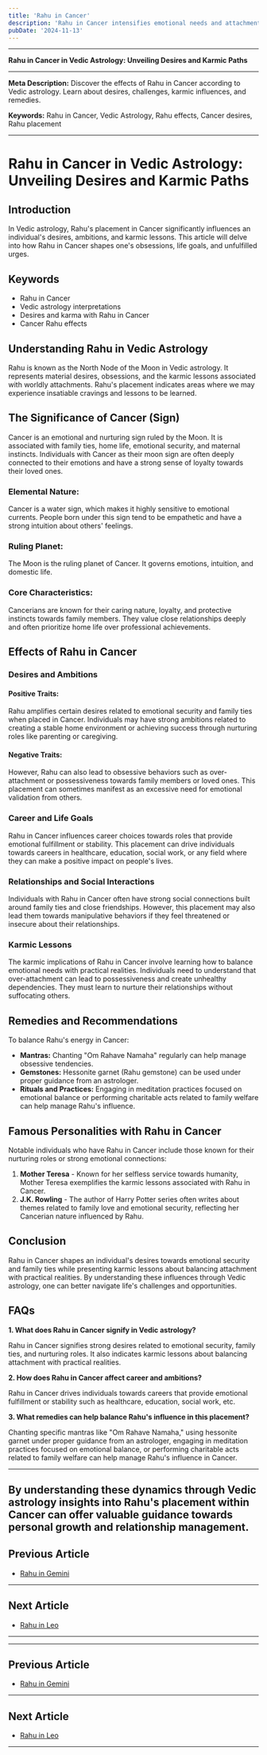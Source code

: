 ```yaml
---
title: 'Rahu in Cancer'
description: 'Rahu in Cancer intensifies emotional needs and attachment to family. Individuals may seek security and nurturing but could experience emotional turbulence or dependency issues.'
pubDate: '2024-11-13'
---
```


---

**Rahu in Cancer in Vedic Astrology: Unveiling Desires and Karmic Paths**

---

**Meta Description:** Discover the effects of Rahu in Cancer according to Vedic astrology. Learn about desires, challenges, karmic influences, and remedies.

**Keywords:** Rahu in Cancer, Vedic Astrology, Rahu effects, Cancer desires, Rahu placement

---

# Rahu in Cancer in Vedic Astrology: Unveiling Desires and Karmic Paths

## Introduction

In Vedic astrology, Rahu's placement in Cancer significantly influences an individual's desires, ambitions, and karmic lessons. This article will delve into how Rahu in Cancer shapes one's obsessions, life goals, and unfulfilled urges.

## Keywords

- Rahu in Cancer
- Vedic astrology interpretations
- Desires and karma with Rahu in Cancer
- Cancer Rahu effects

## Understanding Rahu in Vedic Astrology

Rahu is known as the North Node of the Moon in Vedic astrology. It represents material desires, obsessions, and the karmic lessons associated with worldly attachments. Rahu's placement indicates areas where we may experience insatiable cravings and lessons to be learned.

## The Significance of Cancer (Sign)

Cancer is an emotional and nurturing sign ruled by the Moon. It is associated with family ties, home life, emotional security, and maternal instincts. Individuals with Cancer as their moon sign are often deeply connected to their emotions and have a strong sense of loyalty towards their loved ones.

### Elemental Nature:
Cancer is a water sign, which makes it highly sensitive to emotional currents. People born under this sign tend to be empathetic and have a strong intuition about others' feelings.

### Ruling Planet:
The Moon is the ruling planet of Cancer. It governs emotions, intuition, and domestic life.

### Core Characteristics:
Cancerians are known for their caring nature, loyalty, and protective instincts towards family members. They value close relationships deeply and often prioritize home life over professional achievements.

## Effects of Rahu in Cancer

### Desires and Ambitions

#### Positive Traits:
Rahu amplifies certain desires related to emotional security and family ties when placed in Cancer. Individuals may have strong ambitions related to creating a stable home environment or achieving success through nurturing roles like parenting or caregiving.

#### Negative Traits:
However, Rahu can also lead to obsessive behaviors such as over-attachment or possessiveness towards family members or loved ones. This placement can sometimes manifest as an excessive need for emotional validation from others.

### Career and Life Goals

Rahu in Cancer influences career choices towards roles that provide emotional fulfillment or stability. This placement can drive individuals towards careers in healthcare, education, social work, or any field where they can make a positive impact on people's lives.

### Relationships and Social Interactions

Individuals with Rahu in Cancer often have strong social connections built around family ties and close friendships. However, this placement may also lead them towards manipulative behaviors if they feel threatened or insecure about their relationships.

### Karmic Lessons

The karmic implications of Rahu in Cancer involve learning how to balance emotional needs with practical realities. Individuals need to understand that over-attachment can lead to possessiveness and create unhealthy dependencies. They must learn to nurture their relationships without suffocating others.

## Remedies and Recommendations

To balance Rahu's energy in Cancer:

- **Mantras:** Chanting "Om Rahave Namaha" regularly can help manage obsessive tendencies.
- **Gemstones:** Hessonite garnet (Rahu gemstone) can be used under proper guidance from an astrologer.
- **Rituals and Practices:** Engaging in meditation practices focused on emotional balance or performing charitable acts related to family welfare can help manage Rahu's influence.

## Famous Personalities with Rahu in Cancer

Notable individuals who have Rahu in Cancer include those known for their nurturing roles or strong emotional connections:

1. **Mother Teresa** - Known for her selfless service towards humanity, Mother Teresa exemplifies the karmic lessons associated with Rahu in Cancer.
2. **J.K. Rowling** - The author of Harry Potter series often writes about themes related to family love and emotional security, reflecting her Cancerian nature influenced by Rahu.

## Conclusion

Rahu in Cancer shapes an individual's desires towards emotional security and family ties while presenting karmic lessons about balancing attachment with practical realities. By understanding these influences through Vedic astrology, one can better navigate life's challenges and opportunities.

## FAQs

**1. What does Rahu in Cancer signify in Vedic astrology?**

Rahu in Cancer signifies strong desires related to emotional security, family ties, and nurturing roles. It also indicates karmic lessons about balancing attachment with practical realities.

**2. How does Rahu in Cancer affect career and ambitions?**

Rahu in Cancer drives individuals towards careers that provide emotional fulfillment or stability such as healthcare, education, social work, etc.

**3. What remedies can help balance Rahu's influence in this placement?**

Chanting specific mantras like "Om Rahave Namaha," using hessonite garnet under proper guidance from an astrologer, engaging in meditation practices focused on emotional balance, or performing charitable acts related to family welfare can help manage Rahu's influence in Cancer.

---

By understanding these dynamics through Vedic astrology insights into Rahu's placement within Cancer can offer valuable guidance towards personal growth and relationship management.
---

## Previous Article
- [Rahu in Gemini](/blogs-md/0808_Rahu_in_Rashi/080803_Rahu_in_Gemini.mdx)

---

## Next Article
- [Rahu in Leo](/blogs-md/0808_Rahu_in_Rashi/080805_Rahu_in_Leo.mdx)

---
---

## Previous Article
- [Rahu in Gemini](080803_Rahu_in_Gemini.mdx)

---

## Next Article
- [Rahu in Leo](080805_Rahu_in_Leo.mdx)

---
